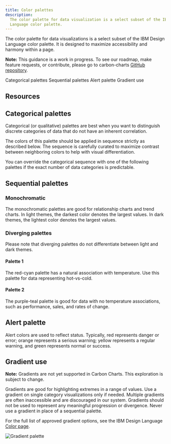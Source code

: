 ```yaml
---
title: Color palettes
description:
  The color palette for data visualization is a select subset of the IBM Design
  Language color palette.
---
```


<PageDescription>

The color palette for data visualizations is a select subset of the IBM Design
Language color palette. It is designed to maximize accessibility and harmony
within a page.

</PageDescription>

<InlineNotification>

**Note:** This guidance is a work in progress. To see our roadmap, make feature
requests, or contribute, please go to carbon-charts
[GitHub repository](https://github.com/carbon-design-system/carbon-charts).

</InlineNotification>

<AnchorLinks>

<AnchorLink>Categorical palettes</AnchorLink>
<AnchorLink>Sequential palettes</AnchorLink>
<AnchorLink>Alert palette</AnchorLink>
<AnchorLink>Gradient use</AnchorLink>

</AnchorLinks>

## Resources

<Row className="resource-card-group">
  <Column colLg={4} colMd={4} noGutterSm>
    <ResourceCard
      subTitle="Data visualization color palettes (IBM internal link)"
      href="https://ibm.box.com/s/1rvfetsgovxoj4660suz5sa2tgqizlvy"
      actionIcon="download">
      <MdxIcon name="sketch" />
    </ResourceCard>
  </Column>
</Row>

## Categorical palettes

Categorical (or qualitative) palettes are best when you want to distinguish
discrete categories of data that do not have an inherent correlation.

The colors of this palette should be applied in sequence strictly as described
below. The sequence is carefully curated to maximize contrast between
neighboring colors to help with visual differentiation.

<ColorPalette type="categorical" />

You can override the categorical sequence with one of the following palettes if
the exact number of data categories is predictable.

<ColorPalette type="grouped" />

## Sequential palettes

### Monochromatic

The monochromatic palettes are good for relationship charts and trend charts. In
light themes, the darkest color denotes the largest values. In dark themes, the
lightest color denotes the largest values.

<ColorPalette type="sequential" isMono />

### Diverging palettes

Please note that diverging palettes do not differentiate between light and dark
themes.

#### Palette 1

The red-cyan palette has a natural association with temperature. Use this
palette for data representing hot-vs-cold.

#### Palette 2

The purple-teal palette is good for data with no temperature associations, such
as performance, sales, and rates of change.

<ColorPalette type="sequential" isDiverging />

## Alert palette

Alert colors are used to reflect status. Typically, red represents danger or
error; orange represents a serious warning; yellow represents a regular warning,
and green represents normal or success.

<ColorPalette type="alert" />

## Gradient use

<InlineNotification>

**Note:** Gradients are not yet supported in Carbon Charts. This exploration is
subject to change.

</InlineNotification>

Gradients are good for highlighting extremes in a range of values. Use a
gradient on single category visualizations only if needed. Multiple gradients
are often inaccessible and are discouraged in our system. Gradients should not
be used to represent any meaningful progression or divergence. Never use a
gradient in place of a sequential palette.

For the full list of approved gradient options, see the IBM Design Language
[Color page](https://www.ibm.com/design/language/elements/color#gradients).

<Row>
<Column colLg={8} colMd={6} colSm={4}>

![Gradient palette](images/gradient.png)

</Column>
</Row>

